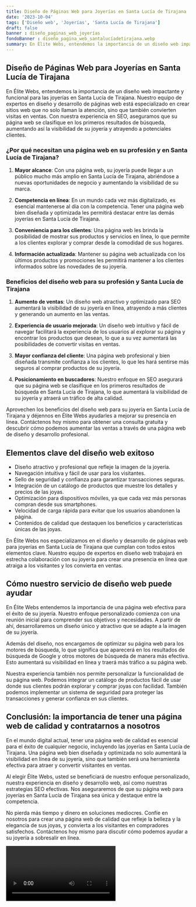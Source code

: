 ```yaml
---
title: Diseño de Páginas Web para Joyerías en Santa Lucía de Tirajana
date: '2023-10-04'
tags: ['Diseño web', 'Joyerías', 'Santa Lucía de Tirajana']
draft: false
banner : diseño_paginas_web_joyerías
fondoBanner : diseño_pagina_web_santalucíadetirajana.webp
summary: En Élite Webs, entendemos la importancia de un diseño web impactante y funcional para las joyerías en Santa Lucía de Tirajana. Nuestro equipo de expertos en diseño y desarrollo de páginas web está especializado en crear sitios web que no solo llaman la atención, sino que también convierten visitas en ventas. Con nuestra experiencia en SEO, aseguramos que su página web se clasifique en los primeros resultados de búsqueda, aumentando así la visibilidad de su joyería y atrayendo a potenciales clientes.
---
```


## Diseño de Páginas Web para Joyerías en Santa Lucía de Tirajana

En Élite Webs, entendemos la importancia de un diseño web impactante y funcional para las joyerías en Santa Lucía de Tirajana. Nuestro equipo de expertos en diseño y desarrollo de páginas web está especializado en crear sitios web que no solo llaman la atención, sino que también convierten visitas en ventas. Con nuestra experiencia en SEO, aseguramos que su página web se clasifique en los primeros resultados de búsqueda, aumentando así la visibilidad de su joyería y atrayendo a potenciales clientes.

### ¿Por qué necesitan una página web en su profesión y en Santa Lucía de Tirajana?

1. **Mayor alcance**: Con una página web, su joyería puede llegar a un público mucho más amplio en Santa Lucía de Tirajana, abriéndose a nuevas oportunidades de negocio y aumentando la visibilidad de su marca.

2. **Competencia en línea**: En un mundo cada vez más digitalizado, es esencial mantenerse al día con la competencia. Tener una página web bien diseñada y optimizada les permitirá destacar entre las demás joyerías en Santa Lucía de Tirajana.

3. **Conveniencia para los clientes**: Una página web les brinda la posibilidad de mostrar sus productos y servicios en línea, lo que permite a los clientes explorar y comprar desde la comodidad de sus hogares.

4. **Información actualizada**: Mantener su página web actualizada con los últimos productos y promociones les permitirá mantener a los clientes informados sobre las novedades de su joyería.

### Beneficios del diseño web para su profesión y Santa Lucía de Tirajana

1. **Aumento de ventas**: Un diseño web atractivo y optimizado para SEO aumentará la visibilidad de su joyería en línea, atrayendo a más clientes y generando un aumento en las ventas.

2. **Experiencia de usuario mejorada**: Un diseño web intuitivo y fácil de navegar facilitará la experiencia de los usuarios al explorar su página y encontrar los productos que desean, lo que a su vez aumentará las posibilidades de convertir visitas en ventas.

3. **Mayor confianza del cliente**: Una página web profesional y bien diseñada transmite confianza a los clientes, lo que les hará sentirse más seguros al comprar productos de su joyería.

4. **Posicionamiento en buscadores**: Nuestro enfoque en SEO asegurará que su página web se clasifique en los primeros resultados de búsqueda en Santa Lucía de Tirajana, lo que aumentará la visibilidad de su joyería y atraerá un tráfico de alta calidad.

Aprovechen los beneficios del diseño web para su joyería en Santa Lucía de Tirajana y déjennos en Élite Webs ayudarles a mejorar su presencia en línea. Contáctenos hoy mismo para obtener una consulta gratuita y descubrir cómo podemos aumentar las ventas a través de una página web de diseño y desarrollo profesional.

<GifSeo />

<Cta />

## Elementos clave del diseño web exitoso

- Diseño atractivo y profesional que refleje la imagen de la joyería.
- Navegación intuitiva y fácil de usar para los visitantes.
- Sello de seguridad y confianza para garantizar transacciones seguras.
- Integración de un catálogo de productos que muestre los detalles y precios de las joyas.
- Optimización para dispositivos móviles, ya que cada vez más personas compran desde sus smartphones.
- Velocidad de carga rápida para evitar que los usuarios abandonen la página.
- Contenidos de calidad que destaquen los beneficios y características únicas de las joyas.

En Élite Webs nos especializamos en el diseño y desarrollo de páginas web para joyerías en Santa Lucía de Tirajana que cumplan con todos estos elementos clave. Nuestro equipo de expertos en diseño web trabajará en estrecha colaboración con su joyería para crear una presencia en línea que atraiga a los visitantes y los convierta en ventas.

## Cómo nuestro servicio de diseño web puede ayudar

En Élite Webs entendemos la importancia de una página web efectiva para el éxito de su joyería. Nuestro enfoque personalizado comienza con una reunión inicial para comprender sus objetivos y necesidades. A partir de ahí, desarrollaremos un diseño único y atractivo que se adapte a la imagen de su joyería.

Además del diseño, nos encargamos de optimizar su página web para los motores de búsqueda, lo que significa que aparecerá en los resultados de búsqueda de Google y otros motores de búsqueda de manera más efectiva. Esto aumentará su visibilidad en línea y traerá más tráfico a su página web.

Nuestra experiencia también nos permite personalizar la funcionalidad de su página web. Podemos integrar un catálogo de productos fácil de usar donde sus clientes podrán explorar y comprar joyas con facilidad. También podemos implementar un sistema de seguridad para proteger las transacciones y generar confianza en sus clientes.

## Conclusión: la importancia de tener una página web de calidad y contratarnos a nosotros

En el mundo digital actual, tener una página web de calidad es esencial para el éxito de cualquier negocio, incluyendo las joyerías en Santa Lucía de Tirajana. Una página web bien diseñada y optimizada no solo aumentará la visibilidad en línea de su joyería, sino que también será una herramienta efectiva para atraer y convertir visitantes en ventas.

Al elegir Élite Webs, usted se beneficiará de nuestro enfoque personalizado, nuestra experiencia en diseño y desarrollo web, así como nuestras estrategias SEO efectivas. Nos aseguraremos de que su página web para joyerías en Santa Lucía de Tirajana sea única y destaque entre la competencia.

No pierda más tiempo y dinero en soluciones mediocres. Confíe en nosotros para crear una página web de calidad que refleje la belleza y la elegancia de sus joyas, y convierta a los visitantes en compradores satisfechos. Contáctenos hoy mismo para discutir cómo podemos ayudar a su joyería a sobresalir en línea.

<Video />

<CtaBot job='Joyerías' city='Santa Lucía de Tirajana'/>

<Gmaps query='Santa Lucía de Tirajana+españa+maps' />